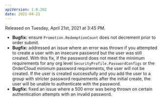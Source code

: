 ```yaml
---
apiVersion: 1.0.202
date: 2021-04-21
---
```


Released on Tuesday, April 21st, 2021 at 3:45 PM.

- **Bugfix:** ensure `Promotion.RedemptionCount` does not decrement prior to order submit.
- **Bugfix:** addressed an issue where an error was thrown if you attempted to create a user with an insecure password but the user was still created. With this fix, if the password does not meet the minimum requirements for any org level `SecurityProfile.PasswordConfigs` or the OrderCloud minimum password requirements, the user will not be created. If the user is created successfully and you add the user to a group with stricter password requirements after the initial create, the user will be unable to authenticate with the password.
- **Bugfix:** fixed an issue where a 500 error was being thrown on certain authentication attempts with an invalid password.
